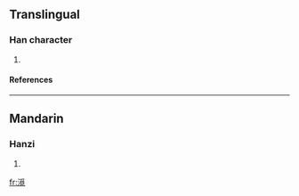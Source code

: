 ==Translingual==
===Han character===
{{Han char|rn=85|rad=水|as=11|sn=14|four=3211<sub>6</sub>|canj=水月月山 (EBBU)}}
# {{defn|Han|sort=水11}}
====References====
{{Han ref|kx=0646.110|dkj=18147|dj=1055.100|hdz=31725.100|uh=6F1E|ud=28446|bh=E2B7|bd=58039}}

----
==Mandarin==
===Hanzi===
{{cmn-hanzi|pin=[[mì]] ([[mi4]])|wg=mi<sup>4</sup>}}
# {{defn|Mandarin}}

[[fr:漞]]